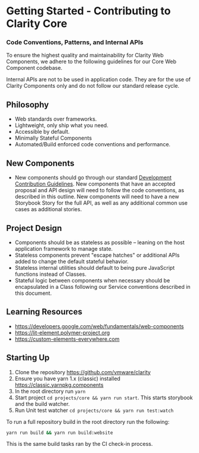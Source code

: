
<Meta title="Internal/Documentation/Getting Started" />

# Getting Started - Contributing to Clarity Core

### Code Conventions, Patterns, and Internal APIs

To ensure the highest quality and maintainability for Clarity Web Components, we
adhere to the following guidelines for our Core Web Component codebase.

<cds-alert-group status="warning" cds-layout="m-t:lg">
  <cds-alert>
    Internal APIs are not to be used in application code. They are for the use of
    Clarity Components only and do not follow our standard release cycle.
  </cds-alert>
</cds-alert-group>

## Philosophy

- Web standards over frameworks.
- Lightweight, only ship what you need.
- Accessible by default.
- Minimally Stateful Components
- Automated/Build enforced code conventions and performance.

## New Components

- New components should go through our standard [Development Contribution Guidelines](./../DEVELOPMENT_CONTRIBUTION.md).
  New components that have an accepted proposal and API design will need to follow
  the code conventions, as described in this outline. New components will need to
  have a new Storybook Story for the full API, as well as any additional common
  use cases as additional stories.

## Project Design

- Components should be as stateless as possible – leaning on the host application framework to manage state.
- Stateless components prevent "escape hatches" or additional APIs added to change the default stateful behavior.
- Stateless internal utilities should default to being pure JavaScript functions instead of Classes.
- Stateful logic between components when necessary should be encapsulated in a
  Class following our Service conventions described in this document.

## Learning Resources

- https://developers.google.com/web/fundamentals/web-components
- https://lit-element.polymer-project.org
- https://custom-elements-everywhere.com


## Starting Up

1. Clone the repository https://github.com/vmware/clarity
2. Ensure you have yarn 1.x (classic) installed https://classic.yarnpkg.components
3. In the root directory run `yarn`
4. Start project `cd projects/core && yarn run start`. This starts storybook and the build watcher.
5. Run Unit test watcher `cd projects/core && yarn run test:watch`

To run a full repository build in the root directory run the following:

```bash
yarn run build && yarn run build:website
```

This is the same build tasks ran by the CI check-in process.

